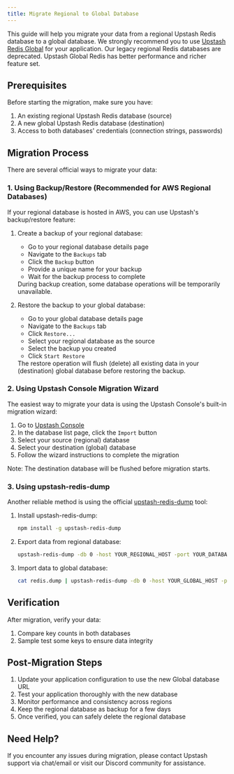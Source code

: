 ```yaml
---
title: Migrate Regional to Global Database
---
```


This guide will help you migrate your data from a regional Upstash Redis database to a global database.
We strongly recommend you to use [Upstash Redis Global](https://upstash.com/docs/common/concepts/global-replication) for your application.
Our legacy regional Redis databases are deprecated. Upstash Global Redis has better performance and richer feature set.

## Prerequisites

Before starting the migration, make sure you have:

1. An existing regional Upstash Redis database (source)
2. A new global Upstash Redis database (destination)
3. Access to both databases' credentials (connection strings, passwords)

## Migration Process

There are several official ways to migrate your data:

### 1. Using Backup/Restore (Recommended for AWS Regional Databases)

If your regional database is hosted in AWS, you can use Upstash's backup/restore feature:

1. Create a backup of your regional database:
   - Go to your regional database details page
   - Navigate to the `Backups` tab
   - Click the `Backup` button
   - Provide a unique name for your backup
   - Wait for the backup process to complete

   <Info>
     During backup creation, some database operations will be temporarily unavailable.
   </Info>

2. Restore the backup to your global database:
   - Go to your global database details page
   - Navigate to the `Backups` tab
   - Click `Restore...`
   - Select your regional database as the source
   - Select the backup you created
   - Click `Start Restore`

   <Warning>
     The restore operation will flush (delete) all existing data in your (destination) global database before restoring the backup.
   </Warning>

### 2. Using Upstash Console Migration Wizard

The easiest way to migrate your data is using the Upstash Console's built-in migration wizard:

1. Go to [Upstash Console](https://console.upstash.com)
2. In the database list page, click the `Import` button
3. Select your source (regional) database
4. Select your destination (global) database
5. Follow the wizard instructions to complete the migration

<Info>
  Note: The destination database will be flushed before migration starts.
</Info>

### 3. Using upstash-redis-dump

Another reliable method is using the official [upstash-redis-dump](https://github.com/upstash/upstash-redis-dump) tool:

1. Install upstash-redis-dump:
   ```bash
   npm install -g upstash-redis-dump
   ```

2. Export data from regional database:
   ```bash
   upstash-redis-dump -db 0 -host YOUR_REGIONAL_HOST -port YOUR_DATABASE_PORT -pass YOUR_PASSWORD -tls > redis.dump
   ```

3. Import data to global database:
   ```bash
   cat redis.dump | upstash-redis-dump -db 0 -host YOUR_GLOBAL_HOST -port 6379 -pass YOUR_PASSWORD -tls -import
   ```

## Verification

After migration, verify your data:

1. Compare key counts in both databases
2. Sample test some keys to ensure data integrity

## Post-Migration Steps

1. Update your application configuration to use the new Global database URL
2. Test your application thoroughly with the new database
3. Monitor performance and consistency across regions
4. Keep the regional database as backup for a few days
5. Once verified, you can safely delete the regional database

## Need Help?

If you encounter any issues during migration, please contact Upstash support via chat/email or visit our Discord community for assistance.
